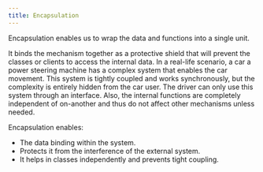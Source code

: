 ```yaml
---
title: Encapsulation
---
```


Encapsulation enables us to wrap the data and functions into a single unit.

It binds the mechanism together as a protective shield that will prevent the classes or clients to access the internal data.  In a real-life scenario, a car a power steering machine has a complex system that enables the car movement. This system is tightly coupled and works synchronously, but the complexity is entirely hidden from the car user. The driver can only use this system through an interface. Also, the internal functions are completely independent of on-another and thus do not affect other mechanisms unless needed.

Encapsulation enables:
- The data binding within the system.
- Protects it from the interference of the external system.
- It helps in classes independently and prevents tight coupling.

